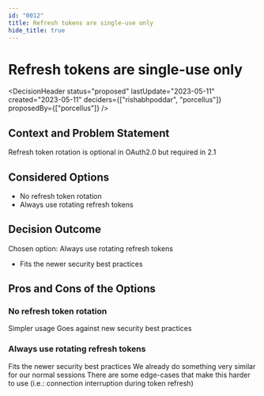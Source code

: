 ```yaml
---
id: "0012"
title: Refresh tokens are single-use only
hide_title: true
---
```



# Refresh tokens are single-use only

<DecisionHeader status="proposed" lastUpdate="2023-05-11" created="2023-05-11" deciders={["rishabhpoddar", "porcellus"]} proposedBy={["porcellus"]} />

## Context and Problem Statement

Refresh token rotation is optional in OAuth2.0 but required in 2.1

## Considered Options

* No refresh token rotation
* Always use rotating refresh tokens

## Decision Outcome

Chosen option: Always use rotating refresh tokens

* Fits the newer security best practices

## Pros and Cons of the Options

### No refresh token rotation

<ArgumentPro> Simpler usage </ArgumentPro>
<ArgumentCon> Goes against new security best practices </ArgumentCon>

### Always use rotating refresh tokens

<ArgumentPro> Fits the newer security best practices </ArgumentPro>
<ArgumentPro> We already do something very similar for our normal sessions </ArgumentPro>
<ArgumentCon> There are some edge-cases that make this harder to use (i.e.: connection interruption during token refresh) </ArgumentCon>
